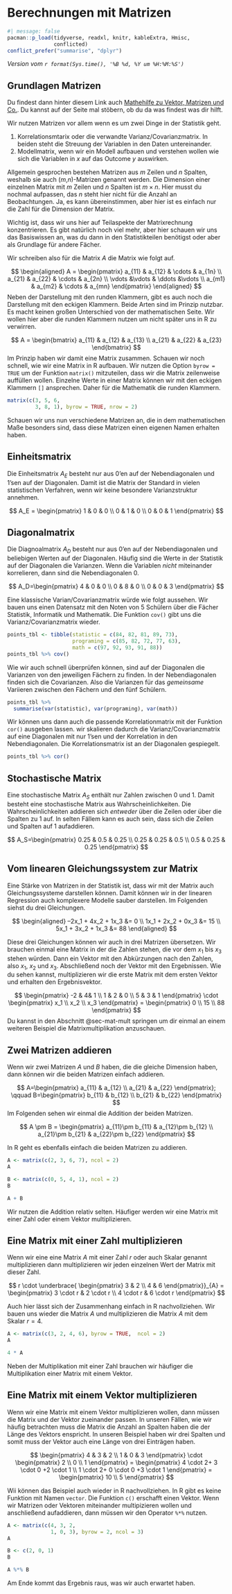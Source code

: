 # Berechnungen mit Matrizen {#sec-mat}

```r
#| message: false
pacman::p_load(tidyverse, readxl, knitr, kableExtra, Hmisc,
               conflicted)
conflict_prefer("summarise", "dplyr")
```

*Version vom `r format(Sys.time(), '%B %d, %Y um %H:%M:%S')`*

## Grundlagen Matrizen

::: column-margin
Du findest dann hinter diesem Link auch [Mathehilfe zu Vektor, Matrizen und Co.](https://www.studyhelp.de/online-lernen/mathe/). Du kannst auf der Seite mal stöbern, ob du da was findest was dir hilft.
:::

Wir nutzen Matrizen vor allem wenn es um zwei Dinge in der Statistik geht.

1) Korrelationsmtarix oder die verwandte Varianz/Covarianzmatrix. In beiden steht die Streuung der Variablen in den Daten untereinander. 
2) Modellmatrix, wenn wir ein Modell aufbauen und verstehen wollen wie sich die Variablen in $x$ auf das Outcome $y$ auswirken.

Allgemein gesprochen bestehen Matrizen aus $m$ Zeilen und $n$ Spalten, weshalb sie auch ($m$,$n$)-Matrizen genannt werden. Die Dimension einer einzelnen Matrix mit $m$ Zeilen und $n$ Spalten ist $m \times n$. Hier musst du nochmal aufpassen, das $n$ steht hier nicht für die Anzahl an Beobachtungen. Ja, es kann übereinstimmen, aber hier ist es einfach nur die Zahl für die Dimension der Matrix.

Wichtig ist, dass wir uns hier auf Teilaspekte der Matrixrechnung konzentrieren. Es gibt natürlich noch viel mehr, aber hier schauen wir uns das Basiswissen an, was du dann in den Statistikteilen benötigst oder aber als Grundlage für andere Fächer.

Wir schreiben also für die Matrix $A$ die Matrix wie folgt auf.

$$
\begin{aligned}
A = \begin{pmatrix} 
a_{11} & a_{12} & \cdots & a_{1n} \\ 
a_{21} & a_{22} & \cdots & a_{2n} \\ 
\vdots &\vdots & \ddots &\vdots \\ 
a_{m1} & a_{m2} & \cdots & a_{mn} 
\end{pmatrix}
\end{aligned}
$$
Neben der Darstellung mit den runden Klammern, gibt es auch noch die Darstellung mit den eckigen Klammern. Beide Arten sind im Prinzip nutzbar. Es macht keinen großen Unterschied von der mathematischen Seite. Wir wollen hier aber die runden Klammern nutzen um nicht später uns in R zu verwirren.

$$
A = 
\begin{bmatrix}
a_{11} & a_{12} & a_{13} \\
a_{21} & a_{22} & a_{23}
\end{bmatrix}
$$
Im Prinzip haben wir damit eine Matrix zusammen. Schauen wir noch schnell, wie wir eine Matrix in R aufbauen. Wir nutzen die Option `byrow = TRUE` um der Funktion `matrix()` mitzuteilen, dass wir die Matrix zeilenweise auffüllen wollen. Einzelne Werte in einer Matrix können wir mit den eckigen Klammern `[]` ansprechen. Daher für die Mathematik die runden Klammern.

```r
matrix(c(3, 5, 6,
         3, 8, 1), byrow = TRUE, nrow = 2)
```

Schauen wir uns nun verschiedene Matrizen an, die in dem mathematischen Maße besonders sind, dass diese Matrizen einen eigenen Namen erhalten haben.

## Einheitsmatrix

Die Einheitsmatrix $A_E$ besteht nur aus 0'en auf der Nebendiagonalen und 1'sen auf der Diagonalen. Damit ist die Matrix der Standard in vielen statistischen Verfahren, wenn wir keine besondere Varianzstruktur annehmen. 

$$
A_E =
\begin{pmatrix}
1 & 0 & 0 \\
0 & 1 & 0 \\
0 & 0 & 1
\end{pmatrix} 
$$

## Diagonalmatrix

Die Diagnoalmatrix $A_D$ besteht nur aus 0'en auf der Nebendiagonalen und beliebigen Werten auf der Diagonalen. Häufig sind die Werte in der Statistik auf der Diagonalen die Varianzen. Wenn die Variablen *nicht* miteinander korrelieren, dann sind die Nebendiagonalen 0.

$$
A_D=\begin{pmatrix}
4 & 0 & 0 \\
0 & 8 & 0 \\
0 & 0 & 3
\end{pmatrix}
$$

Eine klassische Varian/Covarianzmatrix würde wie folgt aussehen. Wir bauen uns einen Datensatz mit den Noten von 5 Schülern über die Fächer Statistik, Informatik und Mathematik. Die Funktion `cov()` gibt uns die Varianz/Covarianzmatrix wieder.

```r
points_tbl <- tibble(statistic = c(84, 82, 81, 89, 73),
                     programing = c(85, 82, 72, 77, 63),
                     math = c(97, 92, 93, 91, 88)) 
points_tbl %>% cov()
```

Wie wir auch schnell überprüfen können, sind auf der Diagonalen die Varianzen von den jeweiligen Fächern zu finden. In der Nebendiagonalen finden sich die Covarianzen. Also die Varianzen für das *gemeinsame* Variieren zwischen den Fächern und den fünf Schülern.  

```r
points_tbl %>% 
  summarise(var(statistic), var(programing), var(math))
```
Wir können uns dann auch die passende Korrelationmatrix mit der Funktion `cor()` ausgeben lassen. wir skalieren dadurch die Varianz/Covarianzmatrix auf eine Diagonalen mit nur 1'sen und der Korrelation in den Nebendiagonalen. Die Korrelationsmatrix ist an der Diagonalen gespiegelt.

```r
points_tbl %>% cor()
```


## Stochastische Matrix

Eine stochastische Matrix $A_S$ enthält nur Zahlen zwischen 0 und 1. Damit besteht eine stochastische Matrix aus Wahrscheinlichkeiten. Die Wahrscheinlichkeiten addieren sich *entweder* über die Zeilen oder über die Spalten zu 1 auf. In selten Fällem kann es auch sein, dass sich die Zeilen und Spalten auf 1 aufaddieren. 

$$
A_S=\begin{pmatrix}
0.25 & 0.5 & 0.25 \\
0.25 & 0.25 & 0.5 \\
0.5 & 0.25 & 0.25
\end{pmatrix}
$$


## Vom linearen Gleichungssystem zur Matrix

Eine Stärke von Matrizen in der Statistik ist, dass wir mit der Matrix auch Gleichungssysteme darstellen können. Damit können wir in der linearen Regression auch komplexere Modelle sauber darstellen. Im Folgenden siehst du drei Gleichungen. 

$$
\begin{aligned}
–2x_1 + 4x_2 + 1x_3 &= 0 \\
1x_1 + 2x_2 + 0x_3 &= 15 \\
5x_1 + 3x_2 + 1x_3 &= 88
\end{aligned}
$$

Diese drei Gleichungen können wir auch in drei Matrizen übersetzen. Wir brauchen einmal eine Matrix in der die Zahlen stehen, die vor dem $x_1$ bis $x_3$ stehen würden. Dann ein Vektor mit den Abkürzungen nach den Zahlen, also $x_1$, $x_2$ und $x_3$. Abschließend noch der Vektor mit den Ergebnissen. Wie du sehen kannst, multiplizieren wir die erste Matrix mit dem ersten Vektor und erhalten den Ergebnisvektor. 

$$
\begin{pmatrix} 
-2 & 4& 1 \\ 
1 & 2 & 0 \\ 
5 & 3 & 1 
\end{pmatrix} 
\cdot
\begin{pmatrix}
x_1 \\ x_2 \\ x_3
\end{pmatrix} 
= 
\begin{pmatrix}
0 \\ 
15 \\ 
88
\end{pmatrix}
$$
Du kannst in den Abschnitt @sec-mat-mult springen um dir einmal an einem weiteren Beispiel die Matrixmultiplikation anzuschauen.

## Zwei Matrizen addieren

Wenn wir zwei Matrizen $A$ und $B$ haben, die die gleiche Dimension haben, dann können wir die beiden Matrizen einfach addieren.

$$
A=\begin{pmatrix} 
a_{11} & a_{12} \\ 
a_{21} & a_{22} 
\end{pmatrix}; 
\qquad 
B=\begin{pmatrix} 
b_{11} & b_{12} \\ 
b_{21} & b_{22} 
\end{pmatrix}
$$
Im Folgenden sehen wir einmal die Addition der beiden Matrizen.

$$
A \pm B = 
\begin{pmatrix} 
a_{11}\pm b_{11} & a_{12}\pm b_{12} \\ 
a_{21}\pm b_{21} & a_{22}\pm b_{22} 
\end{pmatrix}
$$

In R geht es ebenfalls einfach die beiden Matrizen zu addieren.

```r
A <- matrix(c(2, 3, 6, 7), ncol = 2)
A

B <- matrix(c(0, 5, 4, 1), ncol = 2)
B

A + B
```

Wir nutzen die Addition relativ selten. Häufiger werden wir eine Matrix mit einer Zahl oder einem Vektor multiplizieren.

## Eine Matrix mit einer Zahl multiplizieren

Wenn  wir eine eine Matrix $A$ mit einer Zahl $r$ oder auch Skalar genannt multiplizieren dann multiplizieren wir jeden einzelnen Wert der Matrix mit dieser Zahl.

$$
r \cdot 
\underbrace{
\begin{pmatrix} 
3 & 2 \\ 
4 & 6 
\end{pmatrix}}_{A} = 
\begin{pmatrix} 
3 \cdot r & 2 \cdot r \\ 
4 \cdot r & 6 \cdot r 
\end{pmatrix}
$$

Auch hier lässt sich der Zusammenhang einfach in R nachvollziehen. Wir bauen uns wieder die Matrix $A$ und multiplizieren die Matrix $A$ mit dem Skalar $r = 4$.

```r
A <- matrix(c(3, 2, 4, 6), byrow = TRUE,  ncol = 2)
A

4 * A
```

Neben der Multiplikation mit einer Zahl brauchen wir häufiger die Multiplikation einer Matrix mit einem Vektor.

## Eine Matrix mit einem Vektor multiplizieren {#sec-mat-mult}

Wenn wir eine Matrix mit einem Vektor multiplizieren wollen, dann müssen die Matrix und der Vektor zueinander passen. In unseren Fällen, wie wir häufig betrachten muss die Matrix die Anzahl an Spalten haben die der Länge des Vektors enspricht. In unseren Beispiel haben wir drei Spalten und somit muss der Vektor auch eine Länge von drei Einträgen haben.

$$
\begin{pmatrix} 
4 & 3 & 2 \\ 
1 & 0 & 3 
\end{pmatrix} 
\cdot 
\begin{pmatrix} 
2 \\ 0 \\ 1 
\end{pmatrix} 
= 
\begin{pmatrix} 
4 \cdot 2+ 3 \cdot 0 +2 \cdot 1 \\ 
1 \cdot 2+ 0 \cdot 0 +3 \cdot 1 
\end{pmatrix} 
= 
\begin{pmatrix} 
10 \\ 
5 
\end{pmatrix}
$$

Wii können das Beispiel auch wieder in R nachvollziehen. In R gibt es keine Funktion mit Namen `vector`. Die Funktion `c()` erschafft einen Vektor. Wenn wir Matrizen oder Vektoren miteinander multipizieren wollen und anschließend aufaddieren, dann müssen wir den Operator `%*%` nutzen. 

```r
A <- matrix(c(4, 3, 2,
              1, 0, 3), byrow = 2, ncol = 3)
A

B <- c(2, 0, 1)
B

A %*% B
```

Am Ende kommt das Ergebnis raus, was wir auch erwartet haben.


